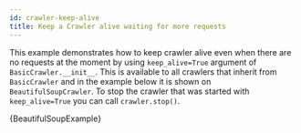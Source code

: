 ```yaml
---
id: crawler-keep-alive
title: Keep a Crawler alive waiting for more requests
---
```




This example demonstrates how to keep crawler alive even when there are no requests at the moment by using `keep_alive=True` argument of <ApiLink to="class/BasicCrawler#__init__">`BasicCrawler.__init__`</ApiLink>. This is available to all crawlers that inherit from <ApiLink to="class/BasicCrawler">`BasicCrawler`</ApiLink> and in the example below it is shown on <ApiLink to="class/BeautifulSoupCrawler">`BeautifulSoupCrawler`</ApiLink>. To stop the crawler that was started with `keep_alive=True` you can call `crawler.stop()`.

<RunnableCodeBlock className="language-python" language="python">
    {BeautifulSoupExample}
</RunnableCodeBlock>
